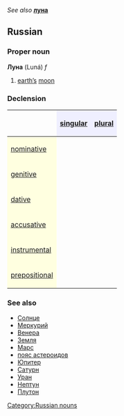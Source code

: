 ''See also'' '''[[луна]]'''
==Russian==
[[Category:Russian nouns]]
===Proper noun===
'''Луна''' (Luná) ''f''

#[[earth|earth’s]] [[moon]]

===Declension===
{| border="1" cellpadding="4" cellspacing="0"
!
! style="background-color: #EFEFFF" align="center"|[[singular]]
! style="background-color: #EFEFFF" align="center"|[[plural]]
|-
! style="background-color: #FFFFE0" align="left"|[[nominative case|nominative]]
| align="center"|{{RUchar|Луна́}}
| align="center"|{{RUchar|лу́ны}}
|-
! style="background-color: #FFFFE0" align="left"|[[genitive case|genitive]]
| align="center"|{{RUchar|Луны́}}
| align="center"|{{RUchar|лун}}
|-
! style="background-color: #FFFFE0" align="left"|[[dative case|dative]]
| align="center"|{{RUchar|Луне́}}
| align="center"|{{RUchar|лу́нам}}
|-
! style="background-color: #FFFFE0" align="left"|[[accusative case|accusative]]
| align="center"|{{RUchar|Луну́}}
| align="center"|{{RUchar|лу́ны}}
|-
! style="background-color: #FFFFE0" align="left"|[[instrumental case|instrumental]]
| align="center"|{{RUchar|Луно́й, Луно́ю}}
| align="center"|{{RUchar|лу́нами}}
|-
! style="background-color: #FFFFE0" align="left"|[[prepositional case|prepositional]]
| align="center"|{{RUchar|о Луне́}}
| align="center"|{{RUchar|о лу́нах}}
|}

===See also===
*[[Солнце]]
*[[Меркурий]]
*[[Венера]]
*[[Земля]]
*[[Марс]]
*[[пояс астероидов]]
*[[Юпитер]]
*[[Сатурн]]
*[[Уран]]
*[[Нептун]]
*[[Плутон]]